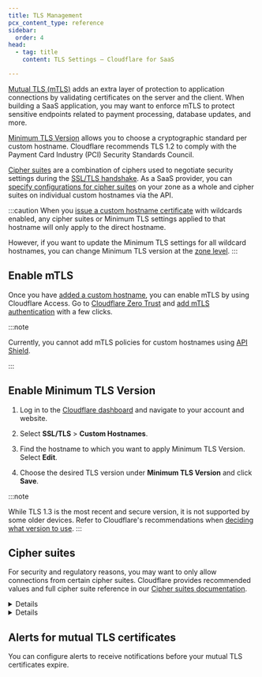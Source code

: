 ```yaml
---
title: TLS Management
pcx_content_type: reference
sidebar:
  order: 4
head:
  - tag: title
    content: TLS Settings — Cloudflare for SaaS

---
```



[Mutual TLS (mTLS)](https://www.cloudflare.com/learning/access-management/what-is-mutual-tls/) adds an extra layer of protection to application connections by validating certificates on the server and the client. When building a SaaS application, you may want to enforce mTLS to protect sensitive endpoints related to payment processing, database updates, and more.

[Minimum TLS Version](/ssl/edge-certificates/additional-options/minimum-tls/) allows you to choose a cryptographic standard per custom hostname. Cloudflare recommends TLS 1.2 to comply with the Payment Card Industry (PCI) Security Standards Council.

[Cipher suites](/ssl/edge-certificates/additional-options/cipher-suites/) are a combination of ciphers used to negotiate security settings during the [SSL/TLS handshake](https://www.cloudflare.com/learning/ssl/what-happens-in-a-tls-handshake/). As a SaaS provider, you can [specify configurations for cipher suites](#cipher-suites) on your zone as a whole and cipher suites on individual custom hostnames via the API.


:::caution
When you [issue a custom hostname certificate](/cloudflare-for-platforms/cloudflare-for-saas/security/certificate-management/issue-and-validate/) with wildcards enabled, any cipher suites or Minimum TLS settings applied to that hostname will only apply to the direct hostname.

However, if you want to update the Minimum TLS settings for all wildcard hostnames, you can change Minimum TLS version at the [zone level](/ssl/edge-certificates/additional-options/minimum-tls/).
:::

## Enable mTLS

Once you have [added a custom hostname](/cloudflare-for-platforms/cloudflare-for-saas/start/getting-started/), you can enable mTLS by using Cloudflare Access. Go to [Cloudflare Zero Trust](https://one.dash.cloudflare.com/) and [add mTLS authentication](/cloudflare-one/identity/devices/access-integrations/mutual-tls-authentication/) with a few clicks.

:::note


Currently, you cannot add mTLS policies for custom hostnames using [API Shield](/api-shield/security/mtls/).


:::

## Enable Minimum TLS Version

1. Log in to the [Cloudflare dashboard](https://dash.cloudflare.com) and navigate to your account and website.

2. Select **SSL/TLS** > **Custom Hostnames**.

3. Find the hostname to which you want to apply Minimum TLS Version. Select **Edit**.

4. Choose the desired TLS version under **Minimum TLS Version** and click **Save**.

:::note

While TLS 1.3 is the most recent and secure version, it is not supported by some older devices. Refer to Cloudflare's recommendations when [deciding what version to use](/ssl/reference/protocols/#decide-which-version-to-use).
:::

## Cipher suites

For security and regulatory reasons, you may want to only allow connections from certain cipher suites. Cloudflare provides recommended values and full cipher suite reference in our [Cipher suites documentation](/ssl/edge-certificates/additional-options/cipher-suites/#resources).


<Details header="Restrict cipher suites for your zone">

Refer to [Customize cipher suites - SSL/TLS](/ssl/edge-certificates/additional-options/cipher-suites/customize-cipher-suites/).

</Details>


<Details header="Restrict cipher suites for custom hostname">

In the API documentation, refer to [SSL properties of a custom hostname](/api/resources/custom_hostnames/methods/edit/).

<Render file="edit-custom-hostname-api" params={{ one: "When making the request," }} />


</Details>

## Alerts for mutual TLS certificates

You can configure alerts to receive notifications before your mutual TLS certificates expire.

<AvailableNotifications product="SSL/TLS" notificationFilter="Access mTLS Certificate Expiration Alert" />

<Render file="get-started" product="notifications" />
